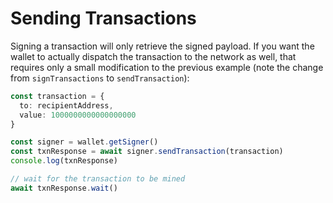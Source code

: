 # Sending Transactions

Signing a transaction will only retrieve the signed payload.
If you want the wallet to actually dispatch the transaction to the network as well, that requires only a small modification to the previous example (note the change from `signTransactions` to `sendTransaction`):

```ts
const transaction = {
  to: recipientAddress,
  value: 1000000000000000000
}

const signer = wallet.getSigner()
const txnResponse = await signer.sendTransaction(transaction)
console.log(txnResponse)

// wait for the transaction to be mined
await txnResponse.wait()
```
